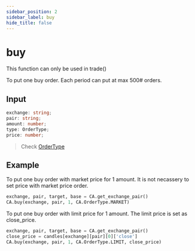 ```yaml
---
sidebar_position: 2
sidebar_label: buy
hide_title: false
---
```



# buy

<Highlight color="#ffba00"> This function can only be used in trade() </Highlight>

To put one buy order. Each period can put at max 500# orders.

## Input

```typescript
exchange: string;
pair: string;
amount: number;
type: OrderType;
price: number;
```

> Check [OrderType](/docs/developer/api/python/ca-objects/order-type)

## Example

To put one buy order with market price for 1 amount. It is not necassery to set price with market price order.

```python
exchange, pair, target, base = CA.get_exchange_pair()
CA.buy(exchange, pair, 1, CA.OrderType.MARKET)
```

To put one buy order with limit price for 1 amount. The limit price is set as close_price.

```python
exchange, pair, target, base = CA.get_exchange_pair()
close_price = candles[exchange][pair][0]['close']
CA.buy(exchange, pair, 1, CA.OrderType.LIMIT, close_price)
```

